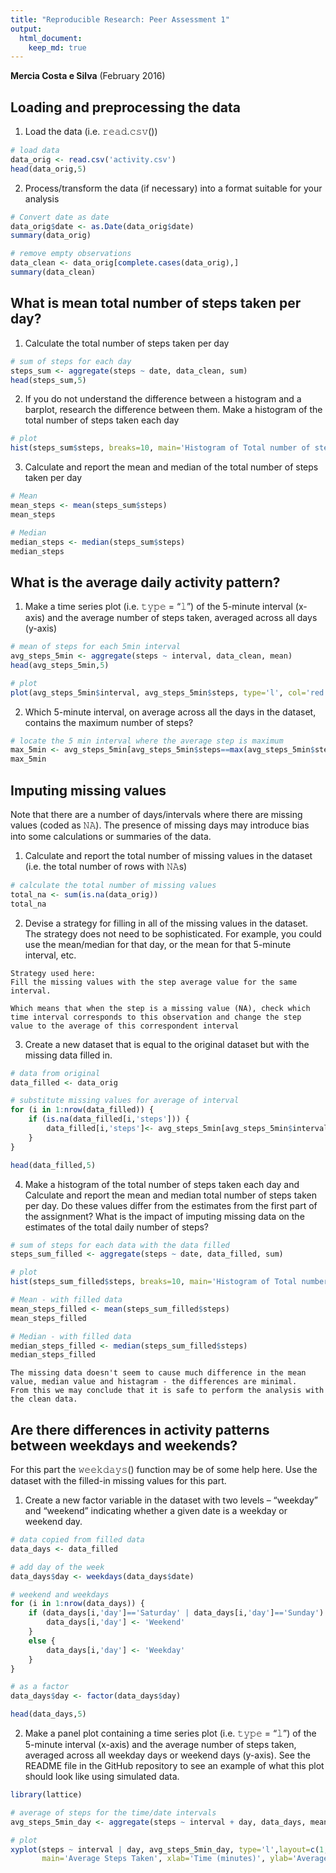 ```yaml
---
title: "Reproducible Research: Peer Assessment 1"
output: 
  html_document:
    keep_md: true
---
```

**Mercia Costa e Silva** (February 2016)

## Loading and preprocessing the data

1. Load the data (i.e. 𝚛𝚎𝚊𝚍.𝚌𝚜𝚟())

```r
# load data
data_orig <- read.csv('activity.csv')
head(data_orig,5)
```

2. Process/transform the data (if necessary) into a format suitable for your analysis

```r
# Convert date as date
data_orig$date <- as.Date(data_orig$date)
summary(data_orig)

# remove empty observations
data_clean <- data_orig[complete.cases(data_orig),]
summary(data_clean)
```


## What is mean total number of steps taken per day?

1. Calculate the total number of steps taken per day
```r
# sum of steps for each day
steps_sum <- aggregate(steps ~ date, data_clean, sum)
head(steps_sum,5)
```

2. If you do not understand the difference between a histogram and a barplot, research the difference between them. Make a histogram of the total number of steps taken each day

```r
# plot
hist(steps_sum$steps, breaks=10, main='Histogram of Total number of steps taken each day', xlab='Total number of steps per day', col='red')
```

3. Calculate and report the mean and median of the total number of steps taken per day

```r
# Mean
mean_steps <- mean(steps_sum$steps)
mean_steps

# Median
median_steps <- median(steps_sum$steps)
median_steps
```

## What is the average daily activity pattern?

1. Make a time series plot (i.e. 𝚝𝚢𝚙𝚎 = "𝚕") of the 5-minute interval (x-axis) and the average number of steps taken, averaged across all days (y-axis)

```r
# mean of steps for each 5min interval
avg_steps_5min <- aggregate(steps ~ interval, data_clean, mean)
head(avg_steps_5min,5)

# plot
plot(avg_steps_5min$interval, avg_steps_5min$steps, type='l', col='red', main='Time Series - Average number of steps taken each day', xlab='Time (minutes)', ylab='Average number of steps')
```

2. Which 5-minute interval, on average across all the days in the dataset, contains the maximum number of steps?

```r
# locate the 5 min interval where the average step is maximum
max_5min <- avg_steps_5min[avg_steps_5min$steps==max(avg_steps_5min$steps),'interval']
max_5min
```



## Imputing missing values

Note that there are a number of days/intervals where there are missing values (coded as 𝙽𝙰). The presence of missing days may introduce bias into some calculations or summaries of the data.

1. Calculate and report the total number of missing values in the dataset (i.e. the total number of rows with 𝙽𝙰s)


```r
# calculate the total number of missing values
total_na <- sum(is.na(data_orig))
total_na
```


2. Devise a strategy for filling in all of the missing values in the dataset. The strategy does not need to be sophisticated. For example, you could use the mean/median for that day, or the mean for that 5-minute interval, etc.

```
Strategy used here:
Fill the missing values with the step average value for the same interval.

Which means that when the step is a missing value (NA), check which time interval corresponds to this observation and change the step value to the average of this correspondent interval

```

3. Create a new dataset that is equal to the original dataset but with the missing data filled in.

```r
# data from original
data_filled <- data_orig

# substitute missing values for average of interval
for (i in 1:nrow(data_filled)) {
    if (is.na(data_filled[i,'steps'])) {
        data_filled[i,'steps']<- avg_steps_5min[avg_steps_5min$interval==data_filled[i,'interval'],'steps']
    }
}

head(data_filled,5)


```

4. Make a histogram of the total number of steps taken each day and Calculate and report the mean and median total number of steps taken per day. Do these values differ from the estimates from the first part of the assignment? What is the impact of imputing missing data on the estimates of the total daily number of steps?

```r
# sum of steps for each data with the data filled
steps_sum_filled <- aggregate(steps ~ date, data_filled, sum)

# plot
hist(steps_sum_filled$steps, breaks=10, main='Histogram of Total number of steps (filled data)', xlab='Total number of steps per day', col='red')

# Mean - with filled data
mean_steps_filled <- mean(steps_sum_filled$steps)
mean_steps_filled

# Median - with filled data
median_steps_filled <- median(steps_sum_filled$steps)
median_steps_filled
```

```
The missing data doesn't seem to cause much difference in the mean value, median value and histagram - the differences are minimal.
From this we may conclude that it is safe to perform the analysis with the clean data.
```



## Are there differences in activity patterns between weekdays and weekends?

For this part the 𝚠𝚎𝚎𝚔𝚍𝚊𝚢𝚜() function may be of some help here. Use the dataset with the filled-in missing values for this part.

1. Create a new factor variable in the dataset with two levels – “weekday” and “weekend” indicating whether a given date is a weekday or weekend day.

```r
# data copied from filled data
data_days <- data_filled

# add day of the week
data_days$day <- weekdays(data_days$date)

# weekend and weekdays
for (i in 1:nrow(data_days)) {
    if (data_days[i,'day']=='Saturday' | data_days[i,'day']=='Sunday') {
        data_days[i,'day'] <- 'Weekend'
    }
    else {
        data_days[i,'day'] <- 'Weekday'
    }
}

# as a factor
data_days$day <- factor(data_days$day)

head(data_days,5)
```

2. Make a panel plot containing a time series plot (i.e. 𝚝𝚢𝚙𝚎 = "𝚕") of the 5-minute interval (x-axis) and the average number of steps taken, averaged across all weekday days or weekend days (y-axis). See the README file in the GitHub repository to see an example of what this plot should look like using simulated data.

```r
library(lattice)

# average of steps for the time/date intervals
avg_steps_5min_day <- aggregate(steps ~ interval + day, data_days, mean)

# plot
xyplot(steps ~ interval | day, avg_steps_5min_day, type='l',layout=c(1,2),
       main='Average Steps Taken', xlab='Time (minutes)', ylab='Average number of steps')

```

